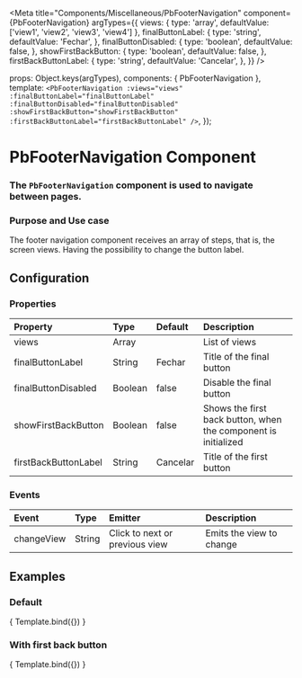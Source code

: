 

<Meta
  title="Components/Miscellaneous/PbFooterNavigation"
  component={PbFooterNavigation}
  argTypes={{
    views: {
      type: 'array',
      defaultValue: ['view1', 'view2', 'view3', 'view4']
    },
    finalButtonLabel: {
      type: 'string',
      defaultValue: 'Fechar',
    },
    finalButtonDisabled: {
      type: 'boolean',
      defaultValue: false,
    },
    showFirstBackButton: {
      type: 'boolean',
      defaultValue: false,
    },
    firstBackButtonLabel: {
      type: 'string',
      defaultValue: 'Cancelar',
    },
  }}
/>

  props: Object.keys(argTypes),
  components: { PbFooterNavigation },
  template: `
    <PbFooterNavigation
      :views="views"
      :finalButtonLabel="finalButtonLabel"
      :finalButtonDisabled="finalButtonDisabled"
      :showFirstBackButton="showFirstBackButton"
      :firstBackButtonLabel="firstBackButtonLabel"
    />
  `,
});

# **PbFooterNavigation Component**
### The `PbFooterNavigation` component is used to navigate between pages.

### Purpose and Use case

The footer navigation component receives an array of steps, that is, the screen views.
Having the possibility to change the button label.

## Configuration

### Properties

| Property                    | Type        | Default     | Description                                                                                   |
|:----------------------------|:------------|:------------|:----------------------------------------------------------------------------------------------|
| views                       | Array       |             | List of views                                                                                 |
| finalButtonLabel            | String      | Fechar      | Title of the final button                                                                     |
| finalButtonDisabled         | Boolean     | false       | Disable the final button                                                                      |
| showFirstBackButton         | Boolean     | false       | Shows the first back button, when the component is initialized                                |
| firstBackButtonLabel        | String      | Cancelar    | Title of the first button                                                                     |

### Events

| Event                       | Type        | Emitter                            | Description                                                                                   |
|:----------------------------|:------------|:-----------------------------------|:----------------------------------------------------------------------------------------------|
| changeView                  | String      | Click to next or previous view     | Emits the view to change                                                                      |


## Examples

### Default

<Canvas>
  <Story name="Default" height="auto">
    { Template.bind({}) }
  </Story>
</Canvas>

### With first back button

<Canvas>
  <Story name="WithFirstBackButton" height="auto" args={{ showFirstBackButton: true }}>
    { Template.bind({}) }
  </Story>
</Canvas>
